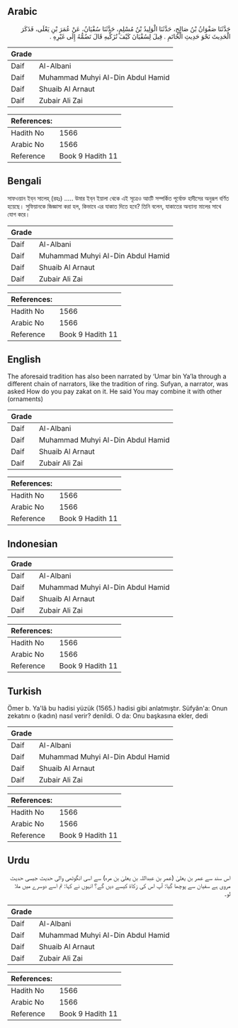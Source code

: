 ## Arabic


<div dir="rtl" lang="ar" style={{fontSize:'larger',backgroundColor:'#f8f9fa',padding:20}}>
حَدَّثَنَا صَفْوَانُ بْنُ صَالِحٍ، حَدَّثَنَا الْوَلِيدُ بْنُ مُسْلِمٍ، حَدَّثَنَا سُفْيَانُ، عَنْ عُمَرَ بْنِ يَعْلَى، فَذَكَرَ الْحَدِيثَ نَحْوَ حَدِيثِ الْخَاتَمِ ‏.‏ قِيلَ لِسُفْيَانَ كَيْفَ تُزَكِّيهِ قَالَ تَضُمُّهُ إِلَى غَيْرِهِ ‏.‏
</div>
<div style={{backgroundColor:'#f8f9fa',padding:20, marginBottom: 10}}><table> <thead> <tr> <th>Grade</th> <th></th> </tr> </thead> <tbody> <tr><td>Daif</td><td>Al-Albani</td></tr><tr><td>Daif</td><td>Muhammad Muhyi Al-Din Abdul Hamid</td></tr><tr><td>Daif</td><td>Shuaib Al Arnaut</td></tr><tr><td>Daif</td><td>Zubair Ali Zai</td></tr></tbody></table><table> <thead> <tr> <th>References:</th> <th></th> </tr> </thead> <tbody><tr><td>Hadith No</td><td>1566</td></tr><tr><td>Arabic No</td><td>1566</td></tr><tr><td>Reference</td><td>Book 9 Hadith 11</td></tr></tbody></table></div>

## Bengali


<div dir="ltr" lang="bn" style={{fontSize:'larger',backgroundColor:'#f8f9fa',padding:20}}>
সাফওয়ান ইব্‌ন সালেহ্‌ (রহঃ) ..... উমার ইব্‌ন ইয়ালা থেকে এই সূত্রেও আংটি সম্পর্কিত পূর্বোক্ত হাদীসের অনুরূপ বর্ণিত হয়েছে। সুফিয়ানকে জিজ্ঞাসা করা হল, কিভাবে এর যাকাত দিতে হবে? তিনি বলেন, যাকাতের অন্যান্য মালের সাথে যোগ করে।
</div>
<div style={{backgroundColor:'#f8f9fa',padding:20, marginBottom: 10}}><table> <thead> <tr> <th>Grade</th> <th></th> </tr> </thead> <tbody> <tr><td>Daif</td><td>Al-Albani</td></tr><tr><td>Daif</td><td>Muhammad Muhyi Al-Din Abdul Hamid</td></tr><tr><td>Daif</td><td>Shuaib Al Arnaut</td></tr><tr><td>Daif</td><td>Zubair Ali Zai</td></tr></tbody></table><table> <thead> <tr> <th>References:</th> <th></th> </tr> </thead> <tbody><tr><td>Hadith No</td><td>1566</td></tr><tr><td>Arabic No</td><td>1566</td></tr><tr><td>Reference</td><td>Book 9 Hadith 11</td></tr></tbody></table></div>

## English


<div dir="ltr" lang="en" style={{fontSize:'larger',backgroundColor:'#f8f9fa',padding:20}}>
The aforesaid tradition has also been narrated by ‘Umar bin Ya’la through a different chain of narrators, like the tradition of ring. Sufyan, a narrator, was asked How do you pay zakat on it. He said You may combine it with other (ornaments)
</div>
<div style={{backgroundColor:'#f8f9fa',padding:20, marginBottom: 10}}><table> <thead> <tr> <th>Grade</th> <th></th> </tr> </thead> <tbody> <tr><td>Daif</td><td>Al-Albani</td></tr><tr><td>Daif</td><td>Muhammad Muhyi Al-Din Abdul Hamid</td></tr><tr><td>Daif</td><td>Shuaib Al Arnaut</td></tr><tr><td>Daif</td><td>Zubair Ali Zai</td></tr></tbody></table><table> <thead> <tr> <th>References:</th> <th></th> </tr> </thead> <tbody><tr><td>Hadith No</td><td>1566</td></tr><tr><td>Arabic No</td><td>1566</td></tr><tr><td>Reference</td><td>Book 9 Hadith 11</td></tr></tbody></table></div>

## Indonesian


<div dir="ltr" lang="id" style={{fontSize:'larger',backgroundColor:'#f8f9fa',padding:20}}>

</div>
<div style={{backgroundColor:'#f8f9fa',padding:20, marginBottom: 10}}><table> <thead> <tr> <th>Grade</th> <th></th> </tr> </thead> <tbody> <tr><td>Daif</td><td>Al-Albani</td></tr><tr><td>Daif</td><td>Muhammad Muhyi Al-Din Abdul Hamid</td></tr><tr><td>Daif</td><td>Shuaib Al Arnaut</td></tr><tr><td>Daif</td><td>Zubair Ali Zai</td></tr></tbody></table><table> <thead> <tr> <th>References:</th> <th></th> </tr> </thead> <tbody><tr><td>Hadith No</td><td>1566</td></tr><tr><td>Arabic No</td><td>1566</td></tr><tr><td>Reference</td><td>Book 9 Hadith 11</td></tr></tbody></table></div>

## Turkish


<div dir="ltr" lang="tr" style={{fontSize:'larger',backgroundColor:'#f8f9fa',padding:20}}>
Ömer b. Ya'lâ bu hadisi yüzük (1565.) hadisi gibi anlatmıştır. Süfyân'a: Onun zekatını o (kadın) nasıl verir? denildi. O da: Onu başkasına ekler, dedi
</div>
<div style={{backgroundColor:'#f8f9fa',padding:20, marginBottom: 10}}><table> <thead> <tr> <th>Grade</th> <th></th> </tr> </thead> <tbody> <tr><td>Daif</td><td>Al-Albani</td></tr><tr><td>Daif</td><td>Muhammad Muhyi Al-Din Abdul Hamid</td></tr><tr><td>Daif</td><td>Shuaib Al Arnaut</td></tr><tr><td>Daif</td><td>Zubair Ali Zai</td></tr></tbody></table><table> <thead> <tr> <th>References:</th> <th></th> </tr> </thead> <tbody><tr><td>Hadith No</td><td>1566</td></tr><tr><td>Arabic No</td><td>1566</td></tr><tr><td>Reference</td><td>Book 9 Hadith 11</td></tr></tbody></table></div>

## Urdu


<div dir="rtl" lang="ur" style={{fontSize:'larger',backgroundColor:'#f8f9fa',padding:20}}>
اس سند سے عمر بن یعلیٰ (عمر بن عبداللہ بن یعلیٰ بن مرہ) سے اسی انگوٹھی والی حدیث جیسی حدیث مروی ہے سفیان سے پوچھا گیا: آپ اس کی زکاۃ کیسے دیں گے؟ انہوں نے کہا: تم اسے دوسرے میں ملا لو۔
</div>
<div style={{backgroundColor:'#f8f9fa',padding:20, marginBottom: 10}}><table> <thead> <tr> <th>Grade</th> <th></th> </tr> </thead> <tbody> <tr><td>Daif</td><td>Al-Albani</td></tr><tr><td>Daif</td><td>Muhammad Muhyi Al-Din Abdul Hamid</td></tr><tr><td>Daif</td><td>Shuaib Al Arnaut</td></tr><tr><td>Daif</td><td>Zubair Ali Zai</td></tr></tbody></table><table> <thead> <tr> <th>References:</th> <th></th> </tr> </thead> <tbody><tr><td>Hadith No</td><td>1566</td></tr><tr><td>Arabic No</td><td>1566</td></tr><tr><td>Reference</td><td>Book 9 Hadith 11</td></tr></tbody></table></div>